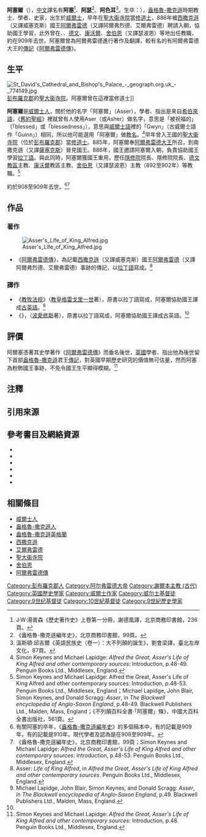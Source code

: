 '''阿塞爾'''（{{lang-en|''Asser''}}），[[中文|中文]]譯名有'''阿塞'''<ref>J·W·湯普森《歷史著作史》上卷第一分冊，謝德風譯，北京商務印書館，236頁。</ref>、'''阿瑟'''<ref>《盎格魯-撒克遜編年史》，北京商務印書館，99頁。</ref>、'''阿色耳'''<ref>溫斯頓·邱吉爾《英語民族史（卷一）：大不列顛的誕生》，劉會梁譯，臺北左岸文化，87頁。</ref>。生卒：{{bd|？||約909年}}），[[盎格魯-撒克遜英格蘭|盎格魯-撒克遜]]時期教士、學者、史家，出生於[[威爾士|威爾士]]，早年在[[聖戴維斯座堂|聖大衞寺院]]當[[修道士|修道士]]，886年被[[西撒克遜|西撒克遜]]（又譯威塞克斯）國王[[阿爾弗雷德|阿爾弗雷德]]（又譯阿爾弗烈德、艾爾弗雷德）聘請入朝，協助國王學習，此外曾在{{link-en|康斯伯里|Congresbury}}、{{link-en|班韋爾|Banwell}}、[[德文郡|德文]]、[[康沃爾郡|康沃爾]]、[[聖公會索爾茲伯里教區|舍伯恩]]（又譯瑟波恩）等地出任教職，約在909年去世。阿塞爾曾為阿爾弗雷德進行著作及翻譯，較有名的有阿爾弗雷德大王的[[傳記|傳記]]《[[阿爾弗雷德傳|阿爾弗雷德傳]]》。

== 生平 ==
[[File:St_David's_Cathedral_and_Bishop's_Palace_-_geograph.org.uk_-_774149.jpg|thumb]][[彭布羅克郡|彭布羅克郡]]的[[聖戴維斯座堂|聖大衞寺院]]。阿塞爾曾在這裡當修道士]]

'''阿塞爾'''是[[威爾士人|威爾士人]]，關於他的名字「阿塞爾」（Asser），學者{{link-en|Simon Keynes|Simon Keynes}}、{{link-en|Michael Lapidge|Michael Lapidge}}指出是來自[[希伯來語|希伯來語]]，《[[舊約聖經|舊約聖經]]》裡就曾有人使用Aser（或Asher）做名字，意思是「被祝福的」（「blessed」或「blessedness」），意思與[[威爾士語|威爾士語]]裡的「Gwyn」（古威爾士語作「Guinn」）相同，所以他可能選用「阿塞爾」做[[教名|教名]]。<ref>Simon Keynes and Michael Lapidge: ''Alfred the Great, Asser's Life of King Alfred and other contemporary sources'': Introduction, p.48-49.  Penguin Books Ltd., Middlesex, England.</ref>早年曾入{{link-en|達費德|Dyfed}}王國的[[聖戴維斯座堂|聖大衞寺院]]（位於[[彭布羅克郡|彭布羅克郡]]）當[[修道士|修道士]]。885年，阿塞爾奉[[阿爾弗雷德大王|阿爾弗雷德大王]]所召，到南撒克遜（又譯[[薩塞克斯郡|薩塞克斯]]）晉見國王。886年，國王邀請阿塞爾入朝，負責協助國王學習[[拉丁語|拉丁語]]。與此同時，阿塞爾獲國王重用，歷任{{link-en|康斯伯里|Congresbury}}[[隱修院|隱修院]]院長、{{link-en|班韋爾|Banwell}}隱修院院長、[[德文郡|德文]][[教區|教區]]主教、[[康沃爾郡|康沃爾]]教區主教、[[聖公會索爾茲伯里教區|舍伯恩]]（又譯瑟波恩）主教（892至902年）等教職。<ref>Simon Keynes and Michael Lapidge: Alfred the Great, Asser's Life of King Alfred and other contemporary sources: Introduction, p.48-53. Penguin Books Ltd., Middlesex, England；Michael Lapidge, John Blair, Simon Keynes, and Donald Scragg: ''Asser'', in ''The Blackwell encyclopedia of Anglo-Saxon England'', p.48-49.  Blackwell Publishers Ltd., Malden, Mass, England；《不列顛百科全書·「阿塞爾」條》，中國大百科全書出版社，561頁。</ref>

約於908至909年去世。<ref group="注">有關阿塞的卒年，《[[盎格魯-撒克遜編年史|盎格魯-撒克遜編年史]]》的多個稿本中，有的記載是909年，有的記載是910年。現代學者{{link-en|Simon Keynes|Simon Keynes}}及{{link-en|Michael Lapidge|Michael Lapidge}}認為是在908至909年。</ref><ref>《盎格魯-撒克遜編年史》，北京商務印書館，99頁；Simon Keynes and Michael Lapidge: ''Alfred the Great, Asser's Life of King Alfred and other contemporary sources'': Introduction, p.48-53.  Penguin Books Ltd., Middlesex, England.</ref>

== 作品 ==
=== 著作 ===
[[File:Asser's_Life_of_King_Alfred.jpg|thumb]]
*《[[阿爾弗雷德傳|阿爾弗雷德傳]]》，為記載[[西撒克遜|西撒克遜]]（又譯威塞克斯）國王[[阿爾弗雷德|阿爾弗雷德]]（又譯阿爾弗烈德、艾爾弗雷德）事跡的傳記，以[[拉丁語|拉丁語]]寫成。<ref>Asser: ''Life of King Alfred'', in ''Alfred the Great, Asser's Life of King Alfred and other contemporary sources''.  Penguin Books Ltd., Middlesex, England.</ref>

=== 譯作 ===
*《[[教牧法规|教牧法规]]》（[[教宗額我略一世|教皇格雷戈里一世]]著），原書以拉丁語寫成，阿塞爾協助國王譯成[[古英語|古英語]]。<ref name="Blackwell 49">Michael Lapidge, John Blair, Simon Keynes, and Donald Scragg: ''Asser'', in ''The Blackwell encyclopedia of Anglo-Saxon England'', p.49.  Blackwell Publishers Ltd., Malden, Mass, England.</ref>
*《{{link-en|哲學的慰藉|The Consolation of Philosophy}}》，（[[波愛修斯|波愛修斯]]著），原書以拉丁語寫成，阿塞爾協助國王譯成古英語。<ref name="Blackwell 49"/>

== 評價 ==
阿爾塞憑著其史學著作《[[阿爾弗雷德傳|阿爾弗雷德傳]]》而垂名後世，[[英國|英國]]學者{{link-en|Simon Keynes|Simon Keynes}}、{{link-en|Michael Lapidge|Michael Lapidge}}指出他為後世留下首部[[盎格魯-撒克遜英格蘭|盎格魯-撒克遜]]君王[[傳記|傳記]]，對英國早期歷史研究的價值無可估量，然而阿塞為粉飾國王事跡，不免令國王生平顯得模糊。<ref>Simon Keynes and Michael Lapidge: ''Alfred the Great, Asser's Life of King Alfred and other contemporary sources'': Introduction, p.48.  Penguin Books Ltd., Middlesex, England.</ref>

== 注釋 ==
{{refbegin}}
<references group="注" />
{{refend}}

== 引用來源 ==
{{reflist|2}}

== 參考書目及網絡資源 ==
<div class="references-small">
*{{en}}{{cite book|title=''Alfred the Great, Asser's Life of King Alfred and other contemporary sources''|year=1983|url=https://archive.org/details/alfredgreatasser0000asse|others=Translated by {{link-en|Simon Keynes|Simon Keynes}} and {{link-en|Michael Lapidge|Michael Lapidge}}|location=[[Middlesex|Middlesex]], [[England|England]]|publisher=[[企鹅出版集团|Penguin Books Ltd.]]（1985）ISBN 0140444092}}
*{{en}}{{cite book|title=''The Blackwell encyclopedia of Anglo-Saxon England''|year=1999|url=https://archive.org/details/blackwellencyclo0000unse_d6l8|others=Edited by Michael Lapidge, John Blair, Simon Keynes, and Donald Scragg|location=Malden, [[Massachusetts|Massachusetts]]|publisher=Blackwell Publishers Ltd.（1999）ISBN 0631155651}}
*{{zh}}{{cite book|title=《歷史著作史》|author={{link-en|J·W·湯普森|James Westfall Thompson}}|others=謝德風譯|location=[[北京|北京]]|publisher=[[商務印書館|商務印書館]]（1988）ISBN 710000473x}}
*{{zh}}{{cite book|title=《[[盎格魯-撒克遜編年史|盎格魯-撒克遜編年史]]》|others=壽紀瑜譯|location=[[北京|北京]]|publisher=[[商務印書館|商務印書館]]（2004）ISBN 7100038006}}
*{{zh}}{{cite book|title=《[[不列顛百科全書|不列顛百科全書]]》（國際中文版修訂版）|others=中國大百科全書出版社《不列顛百科全書》國際中文版編輯部編譯|location=[[北京|北京]]|publisher=[[中國大百科全書出版社|中國大百科全書出版社]]（2007）ISBN 9787500076049}}
*{{en}}{{cite web|url=https://archive.org/stream/oldenglishchroni00gileuoft#page/42/mode/2up|title=Internet Archive - Old English chronicles : including Ethelwerd's chronicle, Asser's Life of Alfred, Geoffrey of Monmouth's British history, Gildas, Nennius, together with the spurious Chronicle of Richard of Cirencester}}
</div>

== 相關條目 ==
*[[威爾士人|威爾士人]]
*[[盎格魯-撒克遜人|盎格魯-撒克遜人]]
*[[盎格魯-撒克遜英格蘭|盎格魯-撒克遜英格蘭]]
*[[西撒克遜|西撒克遜]]
*[[艾爾弗雷德|艾爾弗雷德]]
*[[聖戴維斯座堂|聖大衞寺院]]
*[[聖公會索爾茲伯里教區|舍伯恩]]
*[[阿爾弗雷德傳|阿爾弗雷德傳]]

{{Authority control}}

{{DEFAULTSORT:Asser}}
[[Category:彭布羅克郡人|Category:彭布羅克郡人]]
[[Category:阿尔弗雷德大帝|Category:阿尔弗雷德大帝]]
[[Category:謝爾本主教_(古代)|Category:謝爾本主教 (古代)]]
[[Category:英國歷史學家|Category:英國歷史學家]]
[[Category:威爾士作家|Category:威爾士作家]]
[[Category:威尔士基督徒|Category:威尔士基督徒]]
[[Category:9世纪基督徒|Category:9世纪基督徒]]
[[Category:10世紀基督徒|Category:10世紀基督徒]]
[[Category:9世紀歷史學家|Category:9世紀歷史學家]]